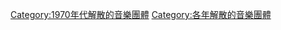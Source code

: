 {{Commons category|Musical groups disestablished in 1976}}
{{musgpdisestcat|197|6|1969|1980}}
[[Category:1970年代解散的音樂團體|Category:1970年代解散的音樂團體]]
[[Category:各年解散的音樂團體|Category:各年解散的音樂團體]]